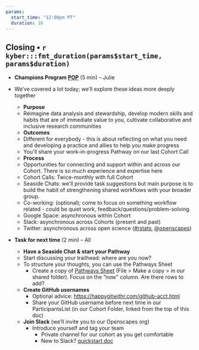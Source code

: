 ```yaml
---
params:
  start_time: "12:00pm PT"
  duration: 10
---
```


## Closing • `r kyber:::fmt_duration(params$start_time, params$duration)`

-   **Champions Program [POP](https://suzannehawkes.com/2010/04/09/pop-everything/)** (5 min) -- Julie

- We've covered a lot today; we'll explore these ideas more deeply together
  -   **Purpose**
    -   Reimagine data analysis and stewardship, develop modern skills and habits that are of immediate value to you, cultivate collaborative and inclusive research communities
  -   **Outcomes**
    -   Different for everybody - this is about reflecting on what you need and developing a practice and allies to help you make progress
    -   You\'ll share your work-in-progress Pathway on our last Cohort Call
  -   **Process**
    -   Opportunities for connecting and support within and across our Cohort. There is so much experience and expertise here
    -   Cohort Calls: Twice-monthly with full Cohort
    -   Seaside Chats: we\'ll provide task suggestions but main purpose is to build the habit of strengthening shared workflows with your broader group.
    -   Co-working: (optional); come to focus on something workflow related - could be quiet work, feedback/questions/problem-solving.
    -   Google Space: asynchronous within Cohort
    -   Slack: asynchronous across Cohorts (present and past)
    - Twitter: asynchronous across open science ([#rstats](https://twitter.com/search?q=%23rstats&src=typed_query), [\@openscapes](https://twitter.com/openscapes))

-   **Task for next time** (2 min) -- All

    -   **Have a Seaside Chat & start your Pathway**
    -   Start discussing your trailhead: where are you now?\
    -   To structure your thoughts, you can use the Pathways Sheet
        -   Create a copy of [Pathways Sheet](https://docs.google.com/spreadsheets/d/1rmhOly87OYrPOUqTzmccYbPrTlGmXGsN06GI1FKzxag/edit#gid=0) (File \> Make a copy \> in our shared folder). Focus on the "now" column. Are there rows to add?
    -   **Create GitHub usernames**
        -   Optional advice: <https://happygitwithr.com/github-acct.html>
        -   Share your GitHub username before next time in our ParticipantsList (in our Cohort Folder, linked from the top of this doc)
    -   **Join Slack** (we'll invite you to our Openscapes org)
        -   Introduce yourself and tag your team
            -   Private channel for our cohort as you get comfortable
            -   New to Slack? [quickstart doc](https://zenodo.org/record/3763730#.YIxK6-tlDUI)

